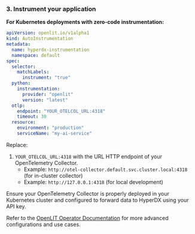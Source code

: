 ### 3. Instrument your application
**For Kubernetes deployments with zero-code instrumentation:**

```yaml
apiVersion: openlit.io/v1alpha1
kind: AutoInstrumentation
metadata:
  name: hyperdx-instrumentation
  namespace: default
spec:
  selector:
    matchLabels:
      instrument: "true"
  python:
    instrumentation:
      provider: "openlit"
      version: "latest"
  otlp:
    endpoint: "YOUR_OTELCOL_URL:4318"
    timeout: 30
  resource:
    environment: "production"
    serviceName: "my-ai-service"
```

Replace:
1. `YOUR_OTELCOL_URL:4318` with the URL HTTP endpoint of your OpenTelemetry Collector.
   * Example: `http://otel-collector.default.svc.cluster.local:4318` (for in-cluster collector)
   * Example: `http://127.0.0.1:4318` (for local development)

<Note>
Ensure your OpenTelemetry Collector is properly deployed in your Kubernetes cluster and configured to forward data to HyperDX using your API key.
</Note>

Refer to the [OpenLIT Operator Documentation](/latest/operator/overview) for more advanced configurations and use cases.
